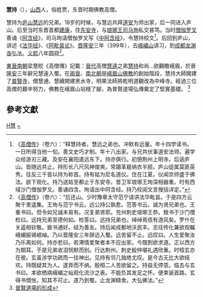 '''慧持'''（{{bd|337年||412年}}），[[山西|山西]]人，俗姓贾，东晋时期佛教高僧。

慧持为[[庐山|庐山]][[慧远|慧远]]的兄弟。18岁的时候，与慧远共拜[[釋道安|道安]]为师出家，后一同进入庐山。后至当时东晋首都[[建康|建康]]，住[[东安寺|东安寺]]，与[[琅琊王|琅琊王]][[司马珣|司马珣]]私交甚笃。当时[[僧伽罗叉|僧伽罗叉]]善诵《[[阿含经|阿含经]]》，司马珣请僧伽罗叉写《[[中阿含经|中阿含经]]》，令慧持校文<ref>《[[高僧传|高僧传]]》（卷六）：“释慧持者。慧远之弟也。冲默有远量。年十四学读书。一日所得当他一旬。善文史巧才制。年十八出家。与兄共伏事道安法师。遍学众经游刃三藏。及安在襄阳遣远东下。持亦俱行。初憩荆州上明寺。后适庐山。皆随远共止。持形长八尺风神俊爽。常蹑革屣纳衣半胫。庐山徒属莫匪英秀。往反三千皆以持为称首。持有姑为尼名道仪。住在江夏。仪闻京师盛于佛法。欲下观化。持乃送姑至都止于东安寺。晋卫军琅琊王珣深相器重。时有西域沙门僧伽罗叉。善诵四含。珣请出中阿含经。持乃校阅文言搜括详定。”</ref>。后回到庐山，讲述《[[法华经|法华经]]》、《[[阿毗昙论|阿毗昙论]]》。[[晋|晋]][[隆安|隆安]]三年（399年），去[[峨嵋山|峨嵋山]]讲习，到[[成都|成都]][[龙渊寺|龙渊寺]]弘法。[[义熙_(东晋)|义熙]]八年圆寂<ref>《[[高僧传|高僧传]]》（卷六）：“后还山。少时豫章太守范宁请讲法华毗昙。于是四方云聚千里遥集。王珣与范宁书云。远公持公孰愈。范答书云。诚为贤兄弟也。王重书曰。但令如兄诚未易有。况复弟贤耶。兖州刺史琅琊王恭。致书于沙门僧检曰。远持兄弟至德何如。检答曰。远持兄弟也。绰绰焉信有道风矣。罗什在关遥相钦敬。致书通好。结为善友。持后闻成都地沃民丰。志往传化兼欲观瞩峨嵋振锡岷岫。乃以晋隆安三年辞远入蜀。远苦留不止。远叹曰。人生爱聚汝乃乐离如何。持亦悲曰。若滞情爱聚者本不应出家。今既割欲求道。正以西方为期耳。于是兄弟收泪悯默而别。行达荆州。刺史殷仲堪礼遇欣重。时桓玄亦在彼。玄虽涉学功疏而一往神出。见持有邻几独绝尤叹。是今古无比大欲结欢。持既疑其为人。遂弃而不纳。殷桓二人苦欲留之。持益无停意。临去与玄书曰。本欲栖病峨嵋之屾观化流沙之表。不能负其发足之怀。便束装首路。玄得书惆怅。知其不可止。遂乃到蜀。止龙渊精舍。大弘佛法。”</ref>。

[[東晉|東晉]][[南朝|南朝]]梁慧皎《高僧傳》記載：[[晉代|晉代]]高僧[[慧遠|慧遠]]之弟[[慧持|慧持]]和尚…欲觀瞻峨眉，於晉[[隆安|隆安]]三年辭兄慧遠入蜀。在[[兩晉|兩晉]]、[[南北朝|南北朝]]是[[峨眉山|峨眉山]][[佛教|佛教]]的創始階段，慧持大師開建了[[普賢寺|普賢寺]]，僧慧通、慧續開建黑水寺，明果法師將乾明道觀改為中峰寺。經過三位高僧的艱辛努力，佛教在峨眉山站穩了腳，為普賢道場弘傳奠定了堅實基礎。 <ref name="普賢道場">[https://hk.chiculture.net/30004/c44.html 普賢道場的形成]</ref> 

==參考文獻==
<div class="references-small">
<references></references>
</div>

[[Category:晉朝僧人|H慧]]
[[Category:贾姓|~]]